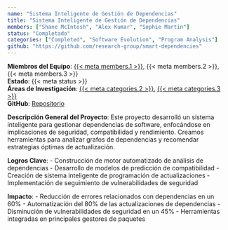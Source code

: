 ```yaml
---
name: "Sistema Inteligente de Gestión de Dependencias"
title: "Sistema Inteligente de Gestión de Dependencias"
members: ["Shane McIntosh", "Alex Kumar", "Sophie Martin"]
status: "Completado"
categories: ["Completed", "Software Evolution", "Program Analysis"]
github: "https://github.com/research-group/smart-dependencies"
---
```

**Miembros del Equipo**: [{{< meta members.1 >}}](../members/current/shanemcintosh.qmd), {{< meta members.2 >}}, {{< meta members.3 >}}  
**Estado**: {{< meta status >}}  
**Áreas de Investigación**: [{{< meta categories.2 >}}](../projects.qmd#category=Software+Evolution), [{{< meta categories.3 >}}](../projects.qmd#category=Program+Analysis)  
**GitHub**: [Repositorio]({{< meta github >}})

**Descripción General del Proyecto**: 
Este proyecto desarrolló un sistema inteligente para gestionar dependencias de software, enfocándose en implicaciones de seguridad, compatibilidad y rendimiento. Creamos herramientas para analizar grafos de dependencias y recomendar estrategias óptimas de actualización.

**Logros Clave**:
- Construcción de motor automatizado de análisis de dependencias
- Desarrollo de modelos de predicción de compatibilidad
- Creación de sistema inteligente de programación de actualizaciones
- Implementación de seguimiento de vulnerabilidades de seguridad

**Impacto**:
- Reducción de errores relacionados con dependencias en un 60%
- Automatización del 80% de las actualizaciones de dependencias
- Disminución de vulnerabilidades de seguridad en un 45%
- Herramientas integradas en principales gestores de paquetes
